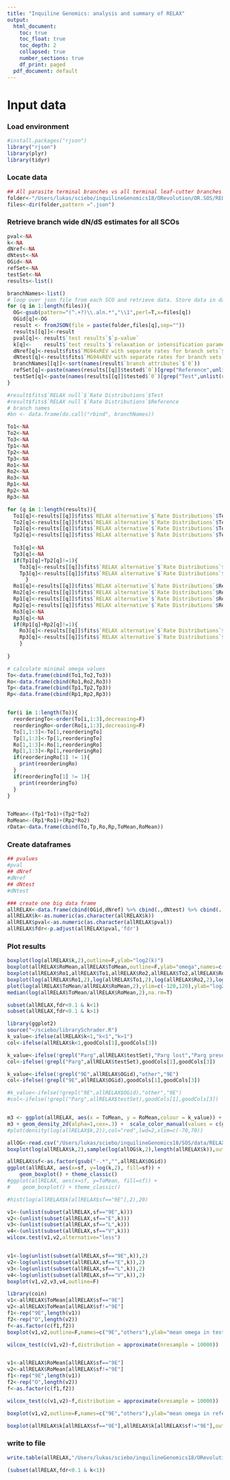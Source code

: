 ```yaml
---
title: "Inquiline Genomics: analysis and summary of RELAX"
output:
  html_document:
    toc: true
    toc_float: true
    toc_depth: 2
    collapsed: true
    number_sections: true
    df_print: paged
  pdf_document: default
---
```

<STYLE TYPE="text/css">
<!--
  td{
    font-family: Arial; 
    font-size: 8pt;
    padding:0px;
    cellpadding="0";
    cellspacing="0"
  }
  th {
    font-family: Arial; 
    font-size: 8pt;
    height: 20px;
    font-weight: bold;
    text-align: right;
    background-color: #ccccff;
  }
  table { 
    border-spacing: 0px;
    border-collapse: collapse;
  }
--->
</STYLE>

# Input data 
### Load environment
```r
#install.packages("rjson")
library("rjson")
library(plyr)
library(tidyr)
```

### Locate data
```r
## All parasite terminal branches vs all terminal leaf-cutter branches in OR clades
folder<-"/Users/lukas/sciebo/inquilineGenomics18/ORevolution/OR.SOS/RELAX/"
files<-dir(folder,pattern =".json")
```

### Retrieve branch wide dN/dS estimates for all SCOs

```r

pval<-NA
k<-NA
dNref<-NA
dNtest<-NA
OGid<-NA
refSet<-NA
testSet<-NA
results<-list()

branchNames<-list()
# loop over json file from each SCO and retrieve data. Store data in data frames 
for (q in 1:length(files)){
  OG<-gsub(pattern="(^.+?)\\.aln.*","\\1",perl=T,x=files[q])
  OGid[q]<-OG
  result <- fromJSON(file = paste(folder,files[q],sep=""))
  results[[q]]<-result
  pval[q]<- result$`test results`$`p-value`
  k[q]<-    result$`test results`$`relaxation or intensification parameter`
  dNref[q]<-result$fits$`MG94xREV with separate rates for branch sets`$`Rate Distributions`[[1]][[1]][1]
  dNtest[q]<-result$fits$`MG94xREV with separate rates for branch sets`$`Rate Distributions`[[2]][[1]][1]
  branchNames[[q]]<-sort(names(result$`branch attributes`$`0`))
  refSet[q]<-paste(names(results[[q]]$tested$`0`)[grep("Reference",unlist(results[[q]]$tested$`0`))],collapse=",")
  testSet[q]<-paste(names(results[[q]]$tested$`0`)[grep("Test",unlist(results[[q]]$tested$`0`))],collapse=",")
}  

#result$fits$`RELAX null`$`Rate Distributions`$Test
#result$fits$`RELAX null`$`Rate Distributions`$Reference
# branch names
#bn <- data.frame(do.call("rbind", branchNames))
```

```r

To1<-NA
To2<-NA
To3<-NA
Tp1<-NA
Tp2<-NA
Tp3<-NA
Ro1<-NA
Ro2<-NA
Ro3<-NA
Rp1<-NA
Rp2<-NA
Rp3<-NA

for (q in 1:length(results)){
  To1[q]<-results[[q]]$fits$`RELAX alternative`$`Rate Distributions`$Test[[1]]$omega
  To2[q]<-results[[q]]$fits$`RELAX alternative`$`Rate Distributions`$Test[[2]]$omega
  Tp1[q]<-results[[q]]$fits$`RELAX alternative`$`Rate Distributions`$Test[[1]]$proportion
  Tp2[q]<-results[[q]]$fits$`RELAX alternative`$`Rate Distributions`$Test[[2]]$proportion
  
  To3[q]<-NA
  Tp3[q]<-NA
  if(Tp1[q]+Tp2[q]!=1){
    To3[q]<-results[[q]]$fits$`RELAX alternative`$`Rate Distributions`$Test[[3]]$omega
    Tp3[q]<-results[[q]]$fits$`RELAX alternative`$`Rate Distributions`$Test[[3]]$proportion
      }
  Ro1[q]<-results[[q]]$fits$`RELAX alternative`$`Rate Distributions`$Reference[[1]]$omega
  Ro2[q]<-results[[q]]$fits$`RELAX alternative`$`Rate Distributions`$Reference[[2]]$omega
  Rp1[q]<-results[[q]]$fits$`RELAX alternative`$`Rate Distributions`$Reference[[1]]$proportion
  Rp2[q]<-results[[q]]$fits$`RELAX alternative`$`Rate Distributions`$Reference[[2]]$proportion
  Ro3[q]<-NA
  Rp3[q]<-NA
  if(Rp1[q]+Rp2[q]!=1){
    Ro3[q]<-results[[q]]$fits$`RELAX alternative`$`Rate Distributions`$Reference[[3]]$omega
    Rp3[q]<-results[[q]]$fits$`RELAX alternative`$`Rate Distributions`$Reference[[3]]$proportion
    }
  
}
```

```r
# calculate minimal omega values
To<-data.frame(cbind(To1,To2,To3))
Ro<-data.frame(cbind(Ro1,Ro2,Ro3))
Tp<-data.frame(cbind(Tp1,Tp2,Tp3))
Rp<-data.frame(cbind(Rp1,Rp2,Rp3))


for(i in 1:length(To)){
  reorderingTo<-order(To[i,1:3],decreasing=F)
  reorderingRo<-order(Ro[i,1:3],decreasing=F)
  To[1,1:3]<-To[1,reorderingTo]
  Tp[1,1:3]<-Tp[1,reorderingTo]
  Ro[1,1:3]<-Ro[1,reorderingRo]
  Rp[1,1:3]<-Rp[1,reorderingRo]
  if(reorderingRo[1] != 1){
    print(reorderingRo)
  }
  if(reorderingTo[1] != 1){
    print(reorderingTo)
  }
}


ToMean<-(Tp1*To1)+(Tp2*To2)
RoMean<-(Rp1*Ro1)+(Rp2*Ro2)
rData<-data.frame(cbind(To,Tp,Ro,Rp,ToMean,RoMean))

```

### Create dataframes
```R
## pvalues
#pval
## dNref
#dNref
## dNtest
#dNtest

### create one big data frame
allRELAX<-data.frame(cbind(OGid,dNref) %>% cbind(.,dNtest) %>% cbind(.,k) %>% cbind(.,pval) %>% cbind(.,rData,testSet,refSet),stringsAsFactors = F)
allRELAX$k<-as.numeric(as.character(allRELAX$k))
allRELAX$pval<-as.numeric(as.character(allRELAX$pval))
allRELAX$fdr<-p.adjust(allRELAX$pval,'fdr')

```

### Plot results
```r
boxplot(log(allRELAX$k,2),outline=F,ylab="log2(k)")
boxplot(allRELAX$RoMean,allRELAX$ToMean,outline=F,ylab="omega",names=c("Rmean","Tmean"))
boxplot(allRELAX$Ro1,allRELAX$To1,allRELAX$Ro2,allRELAX$To2,allRELAX$Ro3,allRELAX$To3,outline=F,names=c("R1","T1","R2","T2","R3","T3"),ylab="omega")
boxplot(log(allRELAX$Ro1,2),log(allRELAX$To1,2),log(allRELAX$Ro2,2),log(allRELAX$To2,2),log(allRELAX$Ro3,2),log(allRELAX$To3,2),outline=F,names=c("R1","T1","R2","T2","R3","T3"),ylab="log2(omega)")
plot(log(allRELAX$ToMean/allRELAX$RoMean,2),ylim=c(-120,120),ylab="log2(Tmean/Rmean)",cex=.2)
median(log(allRELAX$ToMean/allRELAX$RoMean,2),na.rm=T)
```
```r
subset(allRELAX,fdr<0.1 & k<1)
subset(allRELAX,fdr<0.1 & k>1)
```
```r
library(ggplot2)
source("~/sciebo/librarySchrader.R")
k_value<-ifelse(allRELAX$k<1,"k<1","k>1")
col<-ifelse(allRELAX$k<1,goodCols[1],goodCols[3])

k_value<-ifelse(!grepl("Parg",allRELAX$testSet),"Parg lost","Parg present")
col<-ifelse(!grepl("Parg",allRELAX$testSet),goodCols[1],goodCols[3])

k_value<-ifelse(!grepl("9E",allRELAX$OGid),"other","9E")
col<-ifelse(!grepl("9E",allRELAX$OGid),goodCols[1],goodCols[3])

#k_value<-ifelse(!grepl("9E",allRELAX$OGid),"other","9E")
#col<-ifelse(!grepl("Parg",allRELAX$testSet),goodCols[1],goodCols[3])


m3 <- ggplot(allRELAX, aes(x = ToMean, y = RoMean,colour = k_value)) + geom_point(alpha=.2,cex=2,color=col) 
m3 + geom_density_2d(alpha=1,cex=.3) +  scale_color_manual(values = c(goodCols[1],goodCols[3]))+theme_light() + xlim(0,1) + ylim(0,1)
#plot(density(log(allRELAX$k,2)),col="red",lwd=2,xlim=c(-70,70))


```
```r
allOG<-read.csv("/Users/lukas/sciebo/inquilineGenomics18/SOS/data/RELAX2.tsv",sep="\t")
boxplot(log(allRELAX$k,2),sample(log(allOG$k,2),length(allRELAX$k)),outline=F,names=c("ORs","SCOs"),las=2,ylab="log2(k)")
```
```r
allRELAX$sf<-as.factor(gsub("-.*","",allRELAX$OGid))
ggplot(allRELAX, aes(x=sf, y=log(k,2), fill=sf)) + 
    geom_boxplot() + theme_classic() 
#ggplot(allRELAX, aes(x=sf, y=ToMean, fill=sf)) + 
#    geom_boxplot() + theme_classic()

#hist(log(allRELAX$k[allRELAX$sf=="9E"],2),20)
```

```R
v1<-(unlist(subset(allRELAX,sf=="9E",k)))
v2<-(unlist(subset(allRELAX,sf=="E",k)))
v3<-(unlist(subset(allRELAX,sf=="L",k)))
v4<-(unlist(subset(allRELAX,sf=="V",k)))
wilcox.test(v1,v2,alternative="less")


v1<-log(unlist(subset(allRELAX,sf=="9E",k)),2)
v2<-log(unlist(subset(allRELAX,sf=="E",k)),2)
v3<-log(unlist(subset(allRELAX,sf=="L",k)),2)
v4<-log(unlist(subset(allRELAX,sf=="V",k)),2)
boxplot(v1,v2,v3,v4,outline=F)
```
```r
library(coin)
v1<-allRELAX$ToMean[allRELAX$sf=="9E"]
v2<-allRELAX$ToMean[allRELAX$sf!="9E"]
f1<-rep("9E",length(v1))
f2<-rep("O",length(v2))
f<-as.factor(c(f1,f2))
boxplot(v1,v2,outline=F,names=c("9E","others"),ylab="mean omega in test set")

wilcox_test(c(v1,v2)~f,distribution = approximate(nresample = 10000))


v1<-allRELAX$RoMean[allRELAX$sf=="9E"]
v2<-allRELAX$RoMean[allRELAX$sf!="9E"]
f1<-rep("9E",length(v1))
f2<-rep("O",length(v2))
f<-as.factor(c(f1,f2))

wilcox_test(c(v1,v2)~f,distribution = approximate(nresample = 10000))

boxplot(v1,v2,outline=F,names=c("9E","others"),ylab="mean omega in reference set")

boxplot(allRELAX$k[allRELAX$sf=="9E"],allRELAX$k[allRELAX$sf!="9E"],outline=F)
```

### write to file
```r
write.table(allRELAX,"/Users/lukas/sciebo/inquilineGenomics18/ORevolution/OR.SOS/results/allRELAX.tsv", sep = "\t",quote = F, row.names=F)
```

```r
(subset(allRELAX,fdr<0.1 & k<1))
```


